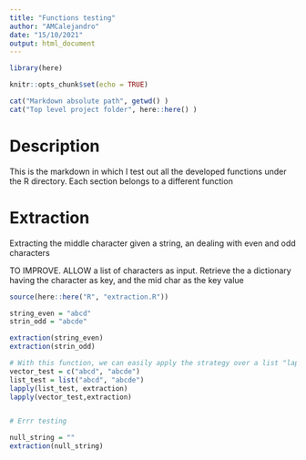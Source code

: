```yaml
---
title: "Functions testing"
author: "AMCalejandro"
date: "15/10/2021"
output: html_document
---
```


```r
library(here)

knitr::opts_chunk$set(echo = TRUE)
```


```r
cat("Markdown absolute path", getwd() )
cat("Top level project folder", here::here() )
```

# Description

This is the markdown in which I test out all the developed functions under the R directory.
Each section belongs to a different function


# Extraction

Extracting the middle character given a string, an dealing with even and odd characters


TO IMPROVE. ALLOW a list of characters as input. Retrieve the a dictionary having the character as key, and the mid char as the key value


```r
source(here::here("R", "extraction.R"))

string_even = "abcd"
strin_odd = "abcde"

extraction(string_even)
extraction(strin_odd)

# With this function, we can easily apply the strategy over a list "lapply"
vector_test = c("abcd", "abcde")
list_test = list("abcd", "abcde")
lapply(list_test, extraction)
lapply(vector_test,extraction)


# Errr testing

null_string = ""
extraction(null_string)


```

